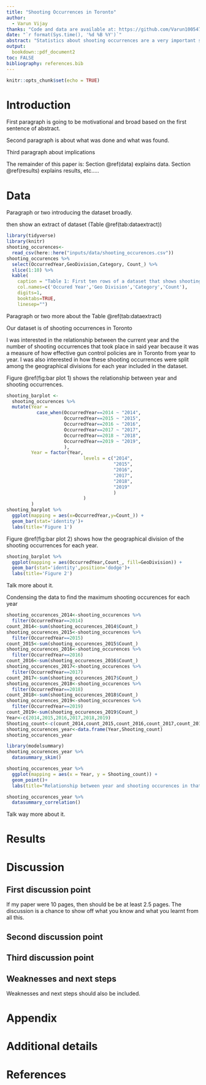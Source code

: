 ```yaml
---
title: "Shooting Occurrences in Toronto"
author: 
  - Varun Vijay
thanks: "Code and data are available at: https://github.com/Varun1005473462/starter_folder-main."
date: "`r format(Sys.time(), '%d %B %Y')`"
abstract: "Statistics about shooting occurrences are a very important statistic to consider in Toronto as gun violence is a very serious problem in the modern world. I obtained and analyed yearly data from 2014 to 2019 about shooting occurences that were reported in Toronto from the city on a geographic basis. I found a mostly increasing trend in shooting occurences for Toronto from 2014 to 2019 and a close correlation between year and number of shooting occurences in the year. My findings have serious implications for the crime rate and the effectiveness of gun control in Toronto "
output:
  bookdown::pdf_document2
toc: FALSE
bibliography: references.bib
---
```


```r
knitr::opts_chunk$set(echo = TRUE)
```

# Introduction

First paragraph is going to be motivational and broad based on the first sentence of abstract.

Second paragraph is about what was done and what was found. 

Third paragraph about implications

The remainder of this paper is: Section \@ref(data) explains data. Section \@ref(results) explains results, etc..... 



# Data

Paragraph or two introducing the dataset broadly. 

then show an extract of dataset (Table \@ref(tab:dataextract))

```r
library(tidyverse)
library(knitr)
shooting_occurences<-
  read_csv(here::here("inputs/data/shooting_occurences.csv"))
shooting_occurences %>% 
  select(OccurredYear,GeoDivision,Category, Count_) %>%
  slice(1:10) %>%
  kable(
    caption = "Table 1: First ten rows of a dataset that shows shooting Occurences in Toronto",
    col.names=c('Occured Year','Geo Division','Category','Count'),
    digits=1,
    booktabs=TRUE,
    linesep="")
```

Paragraph or two more about the Table \@ref(tab:dataextract)

Our dataset is of shooting occurrences in Toronto

I was interested in the relationship between the current year and the number of shooting occurrences that took place in said year because it was a measure of how effective gun control policies are in Toronto from year to year. I was also interested in how these shooting occurrences were split among the geographical divisions for each year included in the dataset.

Figure \@ref(fig:bar plot 1) shows the relationship between year and shooting occurrences. 


```r
shooting_barplot <- 
  shooting_occurences %>% 
  mutate(Year = 
           case_when(OccurredYear==2014 ~ "2014",
                     OccurredYear==2015 ~ "2015",
                     OccurredYear==2016 ~ "2016",
                     OccurredYear==2017 ~ "2017",
                     OccurredYear==2018 ~ "2018",
                     OccurredYear==2019 ~ "2019",
                     ),
         Year = factor(Year,
                            levels = c("2014",
                                       "2015",
                                       "2016",
                                       "2017",
                                       "2018",
                                       "2019"
                                       )
                            )
         )
shooting_barplot %>%  
  ggplot(mapping = aes(x=OccurredYear,y=Count_)) +
  geom_bar(stat='identity')+
  labs(title='Figure 1')
```


Figure \@ref(fig:bar plot 2) shows how the geographical division of the shooting occurrences for each year.

```r
shooting_barplot %>%  
  ggplot(mapping = aes(OccurredYear,Count_, fill=GeoDivision)) +
  geom_bar(stat='identity',position='dodge')+
  labs(title='Figure 2')

```



Talk more about it.



Condensing the data to find the maximum shooting occurences for each year
```r
shooting_occurences_2014<-shooting_occurences %>%
  filter(OccurredYear==2014)
count_2014<-sum(shooting_occurences_2014$Count_)
shooting_occurences_2015<-shooting_occurences %>%
  filter(OccurredYear==2015)
count_2015<-sum(shooting_occurences_2015$Count_)
shooting_occurences_2016<-shooting_occurences %>%
  filter(OccurredYear==2016)
count_2016<-sum(shooting_occurences_2016$Count_)
shooting_occurences_2017<-shooting_occurences %>%
  filter(OccurredYear==2017)
count_2017<-sum(shooting_occurences_2017$Count_)
shooting_occurences_2018<-shooting_occurences %>%
  filter(OccurredYear==2018)
count_2018<-sum(shooting_occurences_2018$Count_)
shooting_occurences_2019<-shooting_occurences %>%
  filter(OccurredYear==2019)
count_2019<-sum(shooting_occurences_2019$Count_)
Year<-c(2014,2015,2016,2017,2018,2019)
Shooting_count<-c(count_2014,count_2015,count_2016,count_2017,count_2018,count_2019)
shooting_occurences_year<-data.frame(Year,Shooting_count)
shooting_occurences_year
```


```r
library(modelsummary)
shooting_occurences_year %>%
  datasummary_skim()
```

```r
shooting_occurences_year %>%
  ggplot(mapping = aes(x = Year, y = Shooting_count)) +
  geom_point()+
  labs(title="Relationship between year and shooting occurences in that year")
```


```r
shooting_occurences_year %>%
  datasummary_correlation()
```


Talk way more about it. 


# Results

# Discussion

## First discussion point

If my paper were 10 pages, then should be be at least 2.5 pages. The discussion is a chance to show off what you know and what you learnt from all this. 

## Second discussion point

## Third discussion point

## Weaknesses and next steps

Weaknesses and next steps should also be included.

\newpage

\appendix

# Appendix {-}


# Additional details


\newpage


# References


